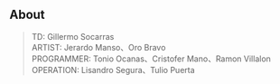 ## About

> TD: 
  Gillermo Socarras  
> ARTIST: 
  Jerardo Manso、Oro Bravo  
> PROGRAMMER: 
  Tonio Ocanas、Cristofer Mano、Ramon Villalon  
> OPERATION: 
  Lisandro Segura、Tulio Puerta
